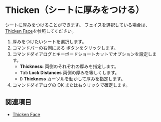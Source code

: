 
# Thicken（シートに厚みをつける）

<Reference shortcut="" command="Thicken" button="Right of Command Bar" />

シートに厚みをつけることができます。
フェイスを選択している場合は、[Thicken Face](./thicken-face)を参照してください。

1. 厚みをつけたいシートを選択します。
2. コマンドバーの右側にある <ButtonIcon type="button-thicken" /> ボタンをクリックします。
3. コマンドダイアログとキーボードショートカットでオプションを設定します。
    - **Thickness:** 両側のそれぞれの厚みを指定します。
    - <kbd>Tab</kbd> **Lock Distances** 両側の厚みを等しくします。
    - <kbd>D</kbd> **Thickness** カーソルを動かして厚みを指定します。
4. コマンドダイアログの OK または右クリックで確定します。

## 関連項目
- [Thicken Face](./thicken-face)
















